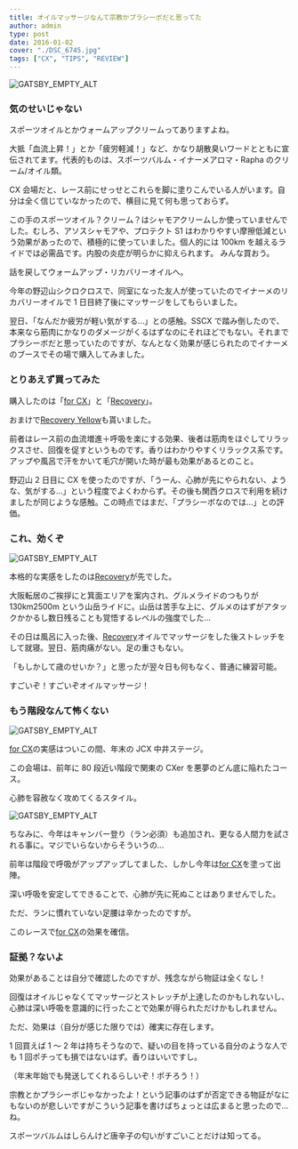 ---
title: オイルマッサージなんて宗教かプラシーボだと思ってた
author: admin
type: post
date: 2016-01-02
cover: "./DSC_6745.jpg"
tags: ["CX", "TIPS", "REVIEW"]
---

![GATSBY_EMPTY_ALT](./DSC_6888.jpg)

### 気のせいじゃない

スポーツオイルとかウォームアップクリームってありますよね。

大抵「血流上昇！」とか「疲労軽減！」など、かなり胡散臭いワードとともに宣伝されてます。代表的ものは、スポーツバルム・イナーメアロマ・Rapha のクリーム/オイル類。

CX 会場だと、レース前にせっせとこれらを脚に塗りこんでいる人がいます。自分は全く信じていなかったので、横目に見て何も思っておらず。

この手のスポーツオイル？クリーム？はシャモアクリームしか使っていませんでした。むしろ、アソスシャモアや、プロテクト S1 はわかりやすい摩擦低減という効果があったので、積極的に使っていました。個人的には 100km を越えるライドでは必需品です。内股の炎症が明らかに抑えられます。
みんな買おう。

<LinkBox isAmazonLink url="https://www.amazon.co.jp/dp/B078JZT99T/" />

話を戻してウォームアップ・リカバリーオイルへ。

今年の野辺山シクロクロスで、同室になった友人が使っていたのでイナーメのリカバリーオイルで 1 日目終了後にマッサージをしてもらいました。

翌日、「なんだか疲労が軽い気がする…」との感触。SSCX で踏み倒したので、本来なら筋肉にかなりのダメージがくるはずなのにそれほどでもない。それまでプラシーボだと思っていたのですが、なんとなく効果が感じられたのでイナーメのブースでその場で購入してみました。

### とりあえず買ってみた

購入したのは「[for CX](https://amzn.to/2UEbnmy)」と「[Recovery](https://amzn.to/2XhMqtX)」。

おまけで<a rel="nofollow" href="http://www.amazon.co.jp/gp/product/B00H7WLTP4/ref=as_li_ss_tl?ie=UTF8&#038;camp=247&#038;creative=7399&#038;creativeASIN=B00H7WLTP4&#038;linkCode=as2&#038;tag=gensobunya-22">Recovery Yellow</a>も貰いました。

前者はレース前の血流増進＋呼吸を楽にする効果、後者は筋肉をほぐしてリラックスさせ、回復を促すというものです。香りはわかりやすくリラックス系です。アップや風呂で汗をかいて毛穴が開いた時が最も効果があるとのこと。

野辺山 2 日目に CX を使ったのですが、「うーん、心肺が先にやられない、ような、気がする…」という程度でよくわからず。その後も関西クロスで利用を続けましたが同じような感触。この時点ではまだ、「プラシーボなのでは…」との評価。

### これ、効くぞ

![GATSBY_EMPTY_ALT](./DSC_6745.jpg)

本格的な実感をしたのは[Recovery](https://amzn.to/2XhMqtX)が先でした。

大阪転居のご挨拶にと箕面エリアを案内され、グルメライドのつもりが 130km2500m という山岳ライドに。山岳は苦手な上に、グルメのはずがアタックかかるし数日残ることも覚悟するレベルの強度でした…

その日は風呂に入った後、[Recovery](https://amzn.to/2XhMqtX)オイルでマッサージをした後ストレッチをして就寝。翌日、筋肉痛がない。足の重さもない。

「もしかして歳のせいか？」と思ったが翌々日も何もなく、普通に練習可能。

すごいぞ！すごいぞオイルマッサージ！

### もう階段なんて怖くない

![GATSBY_EMPTY_ALT](./IMG_20150112_091114.jpg)

[for CX](https://amzn.to/2UEbnmy)の実感はついこの間、年末の JCX 中井ステージ。

この会場は、前年に 80 段近い階段で関東の CXer を悪夢のどん底に陥れたコース。

心肺を容赦なく攻めてくるスタイル。

![GATSBY_EMPTY_ALT](./DSC_6845.jpg)

ちなみに、今年はキャンバー登り（ラン必須）も追加され、更なる人間力を試される事に。マジでいらないからそういうの…

前年は階段で呼吸がアップアップしてました、しかし今年は[for CX](https://amzn.to/2UEbnmy)を塗って出陣。

深い呼吸を安定してできることで、心肺が先に死ぬことはありませんでした。

ただ、ランに慣れていない足腰は辛かったのですが。

このレースで[for CX](https://amzn.to/2UEbnmy)の効果を確信。

### 証拠？ないよ

効果があることは自分で確認したのですが、残念ながら物証は全くなし！

回復はオイルじゃなくてマッサージとストレッチが上達したのかもしれないし、心肺は深い呼吸を意識的に行ったことで効果が得られただけかもしれません。

ただ、効果は（自分が感じた限りでは）確実に存在します。

1 回買えば 1 ～ 2 年は持ちそうなので、疑いの目を持っている自分のような人でも 1 回ポチっても損ではないはず。香りはいいですし。

（年末年始でも発送してくれるらしいぞ！ポチろう！）

宗教とかプラシーボじゃなかったよ！という記事のはずが否定できる物証がなにもないのが悲しいですがこういう記事を書けばちょっとは広まると思ったので…ね。

スポーツバルムはしらんけど唐辛子の匂いがすごいことだけは知ってる。

<LinkBox isAmazonLink url="https://www.amazon.co.jp/dp/B00H4ZTQD6/" />
